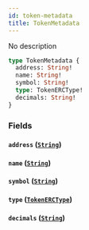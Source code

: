 ```yaml
---
id: token-metadata
title: TokenMetadata
---
```



No description

```graphql
type TokenMetadata {
  address: String!
  name: String!
  symbol: String!
  type: TokenERCType!
  decimals: String!
}
```


### Fields

#### `address` ([`String`](../../references/scalars/string))




#### `name` ([`String`](../../references/scalars/string))




#### `symbol` ([`String`](../../references/scalars/string))




#### `type` ([`TokenERCType`](../../references/enums/token-erctype))




#### `decimals` ([`String`](../../references/scalars/string))






